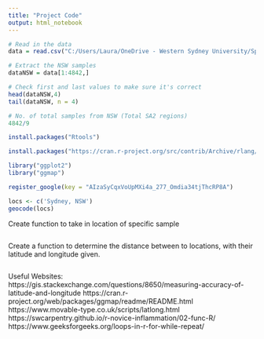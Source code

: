 ```yaml
---
title: "Project Code"
output: html_notebook
---
```


```r
# Read in the data
data = read.csv("C:/Users/Laura/OneDrive - Western Sydney University/Spring 2022/Mathematics Project/Russell Data.csv")
```


```r
# Extract the NSW samples
dataNSW = data[1:4842,]

# Check first and last values to make sure it's correct
head(dataNSW,4)
tail(dataNSW, n = 4)

# No. of total samples from NSW (Total SA2 regions)
4842/9
```
```r
install.packages("Rtools")
```



```r
install.packages("https://cran.r-project.org/src/contrib/Archive/rlang/rlang_1.0.2.tar.gz", repos = NULL, type="source")
```


```r

library("ggplot2")
library("ggmap")

register_google(key = "AIzaSyCqxVoUpMXi4a_277_Omdia34tjThcRP8A")

locs <- c('Sydney, NSW')
geocode(locs)
```

Create function to take in location of specific sample

```r

```



Create a function to determine the distance between to locations, with their latitude and longitude given. 

```r

```





Useful Websites:
https://gis.stackexchange.com/questions/8650/measuring-accuracy-of-latitude-and-longitude
https://cran.r-project.org/web/packages/ggmap/readme/README.html
https://www.movable-type.co.uk/scripts/latlong.html
https://swcarpentry.github.io/r-novice-inflammation/02-func-R/
https://www.geeksforgeeks.org/loops-in-r-for-while-repeat/

